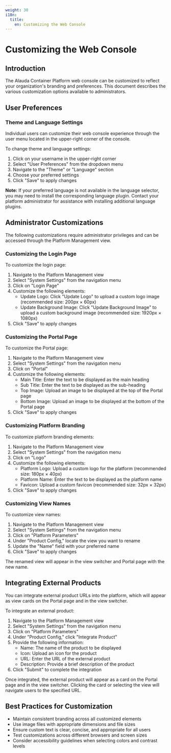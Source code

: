 ```yaml
---
weight: 30
i18n:
  title:
    en: Customizing the Web Console
---
```


# Customizing the Web Console

## Introduction

The Alauda Container Platform web console can be customized to reflect your organization's branding and preferences. This document describes the various customization options available to administrators.

## User Preferences

### Theme and Language Settings

Individual users can customize their web console experience through the user menu located in the upper-right corner of the console.

To change theme and language settings:

1. Click on your username in the upper-right corner
2. Select "User Preferences" from the dropdown menu
3. Navigate to the "Theme" or "Language" section
4. Choose your preferred settings
5. Click "Save" to apply changes

**Note:** If your preferred language is not available in the language selector, you may need to install the corresponding language plugin. Contact your platform administrator for assistance with installing additional language plugins.

## Administrator Customizations

The following customizations require administrator privileges and can be accessed through the Platform Management view.

### Customizing the Login Page

To customize the login page:

1. Navigate to the Platform Management view
2. Select "System Settings" from the navigation menu
3. Click on "Login Page"
4. Customize the following elements:
   - Update Logo: Click "Update Logo" to upload a custom logo image (recommended size: 200px × 60px)
   - Update Background Image: Click "Update Background Image" to upload a custom background image (recommended size: 1920px × 1080px)
5. Click "Save" to apply changes

### Customizing the Portal Page

To customize the Portal page:

1. Navigate to the Platform Management view
2. Select "System Settings" from the navigation menu
3. Click on "Portal"
4. Customize the following elements:
   - Main Title: Enter the text to be displayed as the main heading
   - Sub Title: Enter the text to be displayed as the sub-heading
   - Top Image: Upload an image to be displayed at the top of the Portal page
   - Bottom Image: Upload an image to be displayed at the bottom of the Portal page
5. Click "Save" to apply changes

### Customizing Platform Branding

To customize platform branding elements:

1. Navigate to the Platform Management view
2. Select "System Settings" from the navigation menu
3. Click on "Logo"
4. Customize the following elements:
   - Platform Logo: Upload a custom logo for the platform (recommended size: 180px × 40px)
   - Platform Name: Enter the text to be displayed as the platform name
   - Favicon: Upload a custom favicon (recommended size: 32px × 32px)
5. Click "Save" to apply changes

### Customizing View Names

To customize view names:

1. Navigate to the Platform Management view
2. Select "System Settings" from the navigation menu
3. Click on "Platform Parameters"
4. Under "Product Config," locate the view you want to rename
5. Update the "Name" field with your preferred name
6. Click "Save" to apply changes

The renamed view will appear in the view switcher and Portal page with the new name.

## Integrating External Products

You can integrate external product URLs into the platform, which will appear as view cards on the Portal page and in the view switcher.

To integrate an external product:

1. Navigate to the Platform Management view
2. Select "System Settings" from the navigation menu
3. Click on "Platform Parameters"
4. Under "Product Config," click "Integrate Product"
5. Provide the following information:
   - Name: The name of the product to be displayed
   - Icon: Upload an icon for the product
   - URL: Enter the URL of the external product
   - Description: Provide a brief description of the product
6. Click "Submit" to complete the integration

Once integrated, the external product will appear as a card on the Portal page and in the view switcher. Clicking the card or selecting the view will navigate users to the specified URL.

## Best Practices for Customization

- Maintain consistent branding across all customized elements
- Use image files with appropriate dimensions and file sizes
- Ensure custom text is clear, concise, and appropriate for all users
- Test customizations across different browsers and screen sizes
- Consider accessibility guidelines when selecting colors and contrast levels
